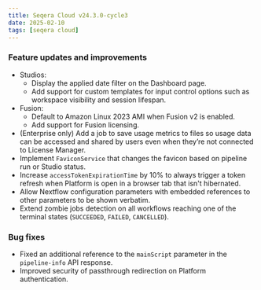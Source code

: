 ```yaml
---
title: Seqera Cloud v24.3.0-cycle3
date: 2025-02-10
tags: [seqera cloud]
---
```


### Feature updates and improvements

- Studios:
    - Display the applied date filter on the Dashboard page.
    - Add support for custom templates for input control options such as workspace visibility and session lifespan.
- Fusion:
    - Default to Amazon Linux 2023 AMI when Fusion v2 is enabled.
    - Add support for Fusion licensing.
- (Enterprise only) Add a job to save usage metrics to files so usage data can be accessed and shared by users even when they’re not connected to License Manager.
- Implement `FaviconService` that changes the favicon based on pipeline run or Studio status.
- Increase `accessTokenExpirationTime` by 10% to always trigger a token refresh when Platform is open in a browser tab that isn't hibernated.
- Allow Nextflow configuration parameters with embedded references to other parameters to be shown verbatim.
- Extend zombie jobs detection on all workflows reaching one of the terminal states (`SUCCEEDED`, `FAILED`, `CANCELLED`).

### Bug fixes 

- Fixed an additional reference to the `mainScript` parameter in the `pipeline-info` API response.
- Improved security of passthrough redirection on Platform authentication.
